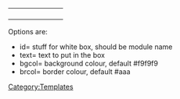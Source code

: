 {| style="width: 80%; margin: 0 10% 4px; border: 1px solid {{{brcol|#aaa}}}; background-color: {{{bgcol|#f9f9f9}}}; clear: both;"
| style="width: 80px;" | <div style="text-align: center; margin: 0px 10px; border: 1px solid {{{brcol|#aaa}}}; padding: 0px 5px; background-color: white;">'''{{{id}}}'''</div>
| style="text-align: left; vertical-align: middle;" | {{{text}}}
|}<noinclude>

Options are:
* id= stuff for white box, should be module name
* text= text to put in the box
* bgcol= background colour, default #f9f9f9
* brcol= border colour, default #aaa

[[Category:Templates]]
</noinclude>